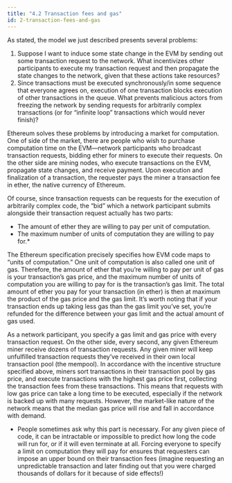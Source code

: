 ```yaml
---
title: "4.2 Transaction fees and gas"
id: 2-transaction-fees-and-gas
---
```



<Author name="gubsheep" url="https://twitter.com/gubsheep" />

As stated, the model we just described presents several problems:

1. Suppose I want to induce some state change in the EVM by sending out some transaction request to the network. What incentivizes other participants to execute my transaction request and then propagate the state changes to the network, given that these actions take resources?
2. Since transactions must be executed synchronously/in some sequence that everyone agrees on, execution of one transaction blocks execution of other transactions in the queue. What prevents malicious actors from freezing the network by sending requests for arbitrarily complex transactions (or for “infinite loop” transactions which would never finish)?

Ethereum solves these problems by introducing a market for computation. One of side of the market, there are people who wish to purchase computation time on the EVM—network participants who broadcast transaction requests, bidding ether for miners to execute their requests. On the other side are mining nodes, who execute transactions on the EVM, propagate state changes, and receive payment. Upon execution and finalization of a transaction, the requester pays the miner a transaction fee in ether, the native currency of Ethereum.

Of course, since transaction requests can be requests for the execution of arbitrarily complex code, the “bid” which a network participant submits alongside their transaction request actually has two parts:

- The amount of ether they are willing to pay per unit of computation.
- The maximum number of units of computation they are willing to pay for.\*

The Ethereum specification precisely specifies how EVM code maps to “units of computation.” One unit of computation is also called one unit of gas. Therefore, the amount of ether that you’re willing to pay per unit of gas is your transaction’s gas price, and the maximum number of units of computation you are willing to pay for is the transaction’s gas limit. The total amount of ether you pay for your transaction (in ether) is then at maximum the product of the gas price and the gas limit. It’s worth noting that if your transaction ends up taking less gas than the gas limit you’ve set, you’re refunded for the difference between your gas limit and the actual amount of gas used.

As a network participant, you specify a gas limit and gas price with every transaction request. On the other side, every second, any given Ethereum miner receive dozens of transaction requests. Any given miner will keep unfulfilled transaction requests they’ve received in their own local transaction pool (the mempool). In accordance with the incentive structure specified above, miners sort transactions in their transaction pool by gas price, and execute transactions with the highest gas price first, collecting the transaction fees from these transactions. This means that requests with low gas price can take a long time to be executed, especially if the network is backed up with many requests. However, the market-like nature of the network means that the median gas price will rise and fall in accordance with demand.

- People sometimes ask why this part is necessary. For any given piece of code, it can be intractable or impossible to predict how long the code will run for, or if it will even terminate at all. Forcing everyone to specify a limit on computation they will pay for ensures that requesters can impose an upper bound on their transaction fees (imagine requesting an unpredictable transaction and later finding out that you were charged thousands of dollars for it because of side effects!)
